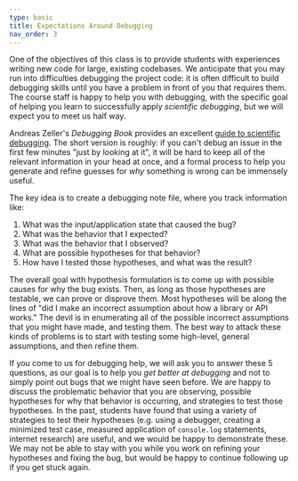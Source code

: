 ```yaml
---
type: basic
title: Expectations Around Debugging
nav_order: 3
---
```


One of the objectives of this class is to provide students with experiences writing new code for large, existing codebases.
We anticipate that you may run into difficulties debugging the project code: it is often difficult to build debugging skills until you have a problem in front of you that requires them.
The course staff is happy to help you with debugging, with the specific goal of helping you learn to successfully apply *scientific debugging*, but we will expect you to meet us half way.

Andreas Zeller's *Debugging Book* provides an excellent [guide to scientific debugging](https://www.debuggingbook.org/html/Intro_Debugging.html#The-Scientific-Method).
The short version is roughly: if you can't debug an issue in the first few minutes "just by looking at it", it will be hard to keep all of the relevant information in your head at once, and a formal process to help you generate and refine guesses for *why* something is wrong can be immensely useful.

The key idea is to create a debugging note file, where you track information like:
1. What was the input/application state that caused the bug?
2. What was the behavior that I expected?
3. What was the behavior that I observed?
4. What are possible hypotheses for that behavior?
5. How have I tested those hypotheses, and what was the result?

The overall goal with hypothesis formulation is to come up with possible causes for why the bug exists.
Then, as long as those hypotheses are testable, we can prove or disprove them. 
Most hypotheses will be along the lines of "did I make an incorrect assumption about how a library or API works."
The devil is in enumerating all of the possible incorrect assumptions that you might have made, and testing them.
The best way to attack these kinds of problems is to start with testing some high-level, general assumptions, and then refine them. 

If you come to us for debugging help, we will ask you to answer these 5 questions, as our goal is to help you *get better at debugging* and not to simply point out bugs that we might have seen before.
We are happy to discuss the problematic behavior that you are observing, possible hypotheses for why that behavior is occurring, and strategies to test those hypotheses.
In the past, students have found that using a variety of strategies to test their hypotheses (e.g. using a debugger, creating a minimized test case, measured application of `console.log` statements, internet research) are useful, and we would be happy to demonstrate these.
We may not be able to stay with you while you work on refining your hypotheses and fixing the bug, but would be happy to continue following up if you get stuck again.

